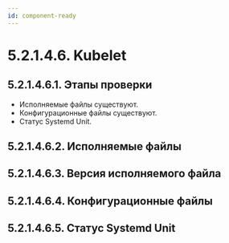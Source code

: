 ```yaml
---
id: component-ready
---
```



# 5.2.1.4.6. Kubelet

## 5.2.1.4.6.1. Этапы проверки
- Исполняемые файлы существуют.
- Конфигурационные файлы существуют.
- Статус Systemd Unit.


## 5.2.1.4.6.2. Исполняемые файлы
<StatusBinFiles />

## 5.2.1.4.6.3. Версия исполняемого файла
<StatusBinVersion />

## 5.2.1.4.6.4. Конфигурационные файлы
<StatusConfigFiles />

## 5.2.1.4.6.5. Статус Systemd Unit
<StatusSystemdUnit />